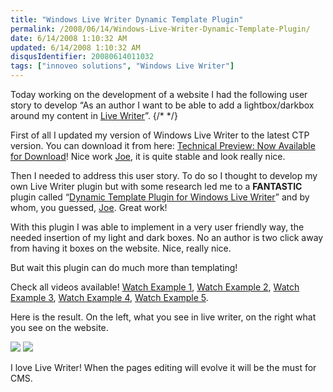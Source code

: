 ```yaml
---
title: "Windows Live Writer Dynamic Template Plugin"
permalink: /2008/06/14/Windows-Live-Writer-Dynamic-Template-Plugin/
date: 6/14/2008 1:10:32 AM
updated: 6/14/2008 1:10:32 AM
disqusIdentifier: 20080614011032
tags: ["innoveo solutions", "Windows Live Writer"]
---
```

<div class="wlWriterHeaderFooter" style="float:right; margin:0px; padding:0px 0px 4px 8px;"><script type="text/javascript">digg_url = "http://weblogs.asp.net/lkempe/archive/2008/06/13/windows-live-writer-dynamic-template-plugin.aspx";digg_title = "Windows Live Writer Dynamic Template Plugin";digg_bgcolor = "#FFFFFF";digg_skin = "normal";</script><script src="http://digg.com/tools/diggthis.js" type="text/javascript"></script><script type="text/javascript">digg_url = undefined;digg_title = undefined;digg_bgcolor = undefined;digg_skin = undefined;</script></div>

Today working on the development of a website I had the following user story to develop “As an author I want to be able to add a lightbox/darkbox around my content in [Live Writer](http://windowslivewriter.spaces.live.com/)”.
{/* <!-- more --> */}

First of all I updated my version of Windows Live Writer to the latest CTP version. You can download it from here: [Technical Preview: Now Available for Download](http://windowslivewriter.spaces.live.com/blog/cns!D85741BB5E0BE8AA!1508.entry)! Nice work [Joe](http://jcheng.wordpress.com/2008/06/03/new-writer-plugins-for-tech-preview/), it is quite stable and look really nice.

Then I needed to address this user story. To do so I thought to develop my own Live Writer plugin but with some research led me to a **FANTASTIC** plugin called “[Dynamic Template Plugin for Windows Live Writer](http://www.joecheng.com/code/DynamicTemplate/)” and by whom, you guessed, [Joe](http://www.joecheng.com/). Great work!

With this plugin I was able to implement in a very user friendly way, the needed insertion of my light and dark boxes. No an author is two click away from having it boxes on the website. Nice, really nice.

But wait this plugin can do much more than templating!

Check all videos available! [Watch Example 1](http://www.joecheng.com/screencasts/level1.swf), [Watch Example 2](http://www.joecheng.com/screencasts/level2.swf), [Watch Example 3](http://www.joecheng.com/screencasts/level3.swf), [Watch Example 4](http://www.joecheng.com/screencasts/level3a.swf), [Watch Example 5](http://www.joecheng.com/screencasts/level4a.swf).

Here is the result. On the left, what you see in live writer, on the right what you see on the website.

![](http://farm4.static.flickr.com/3028/2575883688_d3bc3dd2de_o.png) ![](http://farm4.static.flickr.com/3061/2575055209_e140ae3407_o.png) 

I love Live Writer! When the pages editing will evolve it will be the must for CMS.
